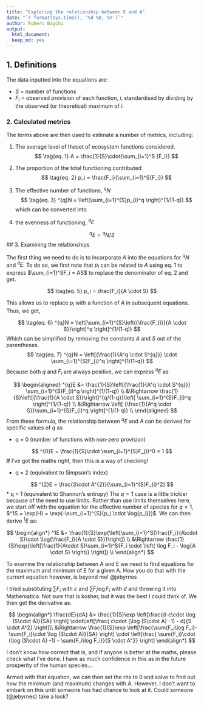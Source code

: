 ```yaml
---
title: "Exploring the relationship between E and A"
date: "`r format(Sys.time(), '%d %B, %Y')`" 
author: Robert Bagchi
output: 
  html_document:
  keep_md: yes
---
```


## 1. Definitions

The data inputted into the equations are:

*  $S$   = number of functions
*  $F_i$ = observed provision of each function, $i$, standardised by dividing by the observed (or theoretical) maximum of $i$.

### 2. Calculated metrics

The terms above are then used to estimate a number of metrics, including:

1. The average level of theset of ecosystem functions considered. 
$$
\tag{eq. 1}
A = \frac{1}{S}\cdot{\sum_{i=1}^S {F_i}} 
$$

2. The proportion of the total functioning contributed 
$$
\tag{eq. 2}
p_i = \frac{F_i}{\sum_{i=1}^S{F_i}}
$$
3. The effective number of functions, $^qN$
$$
\tag{eq. 3}
^{q}N = \left(\sum_{i=1}^{S}p_{i}^q \right)^{1/(1-q)}
$$
which can be converted into 

4.  the evenness of functioning, $^qE$

$$
\tag{eq. 4}
^qE = {^qN}/S
$$
## 3. Examining the relationships

The first thing we need to do is to incorporate $A$ into the equations for $^qN$ and $^qE$. To do so, we first note that $p_i$ can be related to $A$ using eq. 1 to express $\sum_{i=1}^SF_i = AS$ to replace the denominator of eq. 2 and get.

$$
\tag{eq. 5}
p_i = \frac{F_i}{A \cdot S}
$$

This allows us to replace $p_i$ with a function of $A$ in subsequent equations. Thus, we get,

$$
\tag{eq. 6}
^{q}N = \left[\sum_{i=1}^{S}\left({\frac{F_{i}}{A \cdot S}}\right)^q \right]^{1/(1-q)}
$$
Which can be simplified by removing the constants $A$ and $S$ out of the parentheses.
$$
\tag{eq. 7}
^{q}N = \left[{\frac{1}{A^q \cdot S^{q}}} \cdot \sum_{i=1}^{S}F_{i}^q \right]^{1/(1-q)}
$$
Because both $q$ and $F_i$ are always positive, we can express $^qE$ as

$$
\begin{aligned} 
^{q}E &= \frac{1}{S}\left[{\frac{1}{A^q \cdot S^{q}}} \sum_{i=1}^{S}F_{i}^q \right]^{1/(1-q)} \\
&\Rightarrow \frac{1}{S}\left[{\frac{1}{A \cdot S}}\right]^{q/{1-q}}\left[ \sum_{i=1}^{S}F_{i}^q \right]^{1/(1-q)} \\
&\Rightarrow \left[ {\frac{1}{A^q \cdot S}}\sum_{i=1}^{S}F_{i}^q \right]^{1/(1-q)} \\
\end{aligned}
$$
From these formula, the relationship between $^qE$ and $A$ can be derived for specific values of $q$ as 

* q = 0 (number of functions with non-zero provision)

$$
^{0}E = \frac{1}{S}\cdot \sum_{i=1}^{S}F_{i}^0 = 1
$$
**If** I've got the maths right, then this is a way of checking!

* q = 2 (equivalent to Simpson's index)

$$
^{2}E = \frac{S\cdot A^{2}}{\sum_{i=1}^{S}F_{i}^2}
$$
* q = 1 (equivalent to Shannon's entropy)
The $q = 1$ case is a little trickier because of the need to use limits. Rather than use limits themselves here, we start off with the equation for the effective number of species for $q = 1$, $^1S = \exp(H) = \exp(-\sum_{i=1}^{S}{p_i \cdot \log{p_i}})$. We can then derive $^1E$ as:

$$
\begin{align*}
^1E &= \frac{1}{S}\exp{\left[\sum_{i=1}^S{\frac{F_i}{A\cdot S}\cdot \log{\frac{F_i}{A \cdot S}}}\right]} \\
&\Rightarrow \frac{1}{S}\exp{\left[\frac{1}{A\cdot S}\sum_{i=1}^S{F_i \cdot 
\left( \log F_i - \log{A \cdot S} \right)} \right]} \\
\end{align*}
$$
 
To examine the relationship between A and E we need to find equations for the maximum and minimum of E for a given A. How you do that with the current equation however, is beyond me! @jebyrnes

I tried substituting $\sum{F_i}$ with $c$ and $\sum{F_i\log F_i}$ with $d$ and throwing it into Mathematica. Not sure that is kosher, but it was the best I could think of. We then get the derivative as:

$$
\begin{align*}
\frac{dE}{dA} &= \frac{1}{S}\exp \left[\frac{d-c\cdot \log (S\cdot A)}{SA} \right] 
\cdot\left[\frac{ c\cdot (\log (S\cdot A) -1) - d}{S \cdot A^2}  \right]\\
 &\Rightarrow \frac{1}{S}\exp \left[\frac{\sum{F_i\log F_i}-\sum{F_i}\cdot \log (S\cdot A)}{SA} \right] 
 \cdot \left[\frac{ \sum{F_i}\cdot (\log (S\cdot A) -1) - \sum{F_i\log F_i}}{S \cdot A^2}  \right]
\end{align*}
$$

I don't know how correct that is, and if anyone is better at the maths, please check what I've done. I have as much confidence in this as in the future prosperity of the human species...

Armed with that equation, we can then set the rhs to 0 and solve to find out how the minimum (and maximum) changes with A. However, I don't want to embark on this until someone has had chance to look at it. Could someone (@jebyrnes) take a look? 